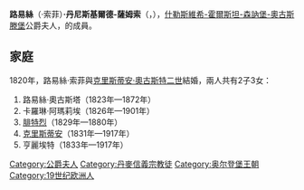 {{Multiple issues|
{{Expand language|1=en|time=2021-02-09T14:02:07+00:00}}
{{Unreferenced|time=2021-02-09T14:02:07+00:00}}
}}
{{Infobox noble
| name        = 路易絲·索菲
| title       = 什勒斯維希-霍爾斯坦-森訥堡-奧古斯滕堡公爵夫人
| image       = Louisa Sophie of Danneskjold-Samsøe, duchess of Schleswig-Holstein-Sonderburg-Augustenburg.png
| birth_date  = {{birth_date|1796|9|22|df=yes}}
| birth_place = {{le|吉斯費爾德|Gisselfeld}}
| death_date  = {{death date and age|1867|3|11|1796|9|22|df=yes}}
| death_place = [[普熱姆庫夫|普熱姆庫夫]]
| noble family= [[丹尼斯基爾德家族|丹尼斯基爾德家族]]
| father      = [[克里斯蒂安·康拉德|克里斯蒂安·康拉德]]
| mother      = 約翰妮·亨麗埃特·瓦倫汀
| religion    = [[信義宗|信義宗]]
}}
'''路易絲'''（·索菲）'''·丹尼斯基爾德-薩姆索'''（{{lang-da|Louise Danneskiold-Samsøe}}，{{bd|1796年|9月22日|1867年|3月11日}}），[[什勒斯維希-霍爾斯坦-森訥堡-奧古斯滕堡|什勒斯維希-霍爾斯坦-森訥堡-奧古斯滕堡]]公爵夫人，{{le|丹尼斯基爾德家族|Danneskiold-Samsøe}}的成員。

== 家庭 ==
1820年，路易絲·索菲與[[克里斯蒂安·奧古斯特二世|克里斯蒂安·奧古斯特二世]]結婚，兩人共有2子3女：
# 路易絲·奧古斯塔（1823年—1872年）
# 卡羅琳·阿瑪莉埃（1826年—1901年）
# [[腓特烈八世_(什勒斯維希-霍爾斯坦)|腓特烈]]（1829年—1880年）
# [[什勒斯維希-霍爾斯坦-森訥堡-奧古斯滕堡的克里斯蒂安王子|克里斯蒂安]]（1831年—1917年）
# 亨麗埃特（1833年—1917年）

[[Category:公爵夫人|Category:公爵夫人]]
[[Category:丹麥信義宗教徒|Category:丹麥信義宗教徒]]
[[Category:奥尔登堡王朝|Category:奥尔登堡王朝]]
[[Category:19世纪欧洲人|Category:19世纪欧洲人]]